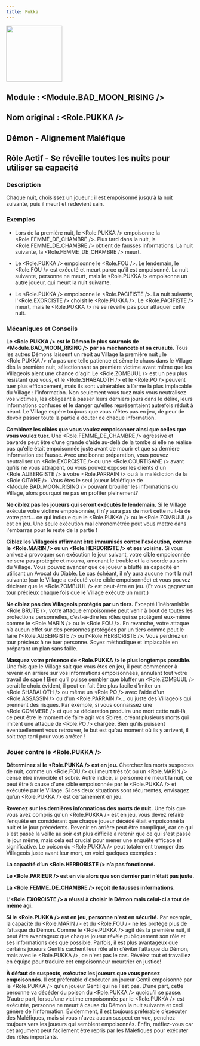 ```yaml
---
title: Pukka
---
```



<img src='/img/blood-on-the-clocktower/roles/pukka.png' height='150' />


## Module : <Module.BAD_MOON_RISING />

## Nom original : <Role.PUKKA />

## Démon - Alignement Maléfique

## Rôle Actif - Se réveille toutes les nuits pour utiliser sa capacité

### Description

Chaque nuit, choisissez un joueur : il est empoisonné jusqu’à la nuit suivante, puis il meurt et redevient sain.

### Exemples

- Lors de la première nuit, le <Role.PUKKA /> empoisonne la <Role.FEMME_DE_CHAMBRE />. Plus tard dans la nuit, la <Role.FEMME_DE_CHAMBRE />  obtient de fausses informations. La nuit suivante, la <Role.FEMME_DE_CHAMBRE /> meurt.

- Le <Role.PUKKA /> empoisonne le <Role.FOU />. Le lendemain, le <Role.FOU /> est exécuté et meurt parce qu’il est empoisonné. La nuit suivante, personne ne meurt, mais le <Role.PUKKA /> empoisonne un autre joueur, qui meurt la nuit suivante.

- Le <Role.PUKKA /> empoisonne le <Role.PACIFISTE />. La nuit suivante, l'<Role.EXORCISTE /> choisit le <Role.PUKKA />. Le <Role.PACIFISTE /> meurt, mais le <Role.PUKKA /> ne se réveille pas pour attaquer cette nuit.

### Mécaniques et Conseils

**Le <Role.PUKKA /> est le Démon le plus sournois de <Module.BAD_MOON_RISING /> par sa méchanceté et sa cruauté.** Tous les autres Démons laissent un répit au Village la première nuit ; le <Role.PUKKA /> n'a pas une telle patience et sème le chaos dans le Village dès la première nuit, sélectionnant sa première victime avant même que les Villageois aient une chance d'agir. Le <Role.ZOMBUUL /> est un peu plus résistant que vous, et le <Role.SHABALOTH /> et le <Role.PO /> peuvent tuer plus efficacement, mais ils sont vulnérables à l’arme la plus implacable du Village : l’information. Non seulement vous tuez mais vous neutralisez vos victimes, les obligeant à passer leurs derniers jours dans le délire, leurs informations confuses et le danger qu'elles représentaient autrefois réduit à néant. Le Village espère toujours que vous n'êtes pas en jeu, de peur de devoir passer toute la partie à douter de chaque information.

**Combinez les cibles que vous voulez empoisonner ainsi que celles que vous voulez tuer.** Une <Role.FEMME_DE_CHAMBRE /> agressive et bavarde peut être d’une grande d’aide au-delà de la tombe si elle ne réalise pas qu’elle était empoisonnée juste avant de mourir et que sa dernière information est fausse. Avec une bonne préparation, vous pouvez neutraliser un <Role.EXORCISTE /> ou une <Role.COURTISANE /> avant qu'ils ne vous attrapent, ou vous pouvez exposer les clients d'un <Role.AUBERGISTE /> à votre <Role.PARRAIN /> ou à la malédiction de la <Role.GITANE />. Vous êtes le seul joueur Maléfique de <Module.BAD_MOON_RISING /> pouvant brouiller les informations du Village, alors pourquoi ne pas en profiter pleinement?

**Ne ciblez pas les joueurs qui seront exécutés le lendemain.** Si le Village exécute votre victime empoisonnée, il n'y aura pas de mort cette nuit-là de votre part... ce qui indique que le <Role.PUKKA /> ou le <Role.ZOMBUUL /> est en jeu.  Une seule exécution mal chronométrée peut vous mettre dans l'embarras pour le reste de la partie !

**Ciblez les Villageois affirmant être immunisés contre l'exécution, comme le <Role.MARIN /> ou un <Role.HERBORISTE /> et ses voisins.** Si vous arrivez à provoquer son exécution le jour suivant, votre cible empoisonnée ne sera pas protégée et mourra, amenant le trouble et la discorde au sein du Village. Vous pouvez avancer que ce joueur a bluffé sa capacité en utilisant un Avocat du Diable. Le cas échéant, il n’y aura aucune mort la nuit suivante (car le Village a exécuté votre cible empoisonnée) et vous pouvez déclarer que le <Role.ZOMBUUL /> est peut-être en jeu. (Et vous gagnez un tour précieux chaque fois que le Village exécute un mort.)

**Ne ciblez pas des Villageois protégés par un tiers.** Excepté l’inébranlable <Role.BRUTE />, votre attaque empoisonnée peut venir à bout de toutes les protections personnelles, c’est-à-dire les rôles qui se protègent eux-même comme le <Role.MARIN /> ou le <Role.FOU />. En revanche, votre attaque n’a aucun effet sur des personnes protégées par un tiers comme peut le faire l’<Role.AUBERGISTE /> ou l’<Role.HERBORISTE />. Vous perdriez un tour précieux à ne tuer personne. Soyez méthodique et implacable en préparant un plan sans faille.

**Masquez votre présence de <Role.PUKKA /> le plus longtemps possible.** Une fois que le Village sait que vous êtes en jeu, il peut commencer à revenir en arrière sur vos informations empoisonnées, annulant tout votre travail de sape ! Bien qu'il puisse sembler que bluffer un <Role.ZOMBUUL /> serait le choix évident, il peut en fait être plus facile d'imiter un <Role.SHABALOTH /> ou même un <Role.PO /> avec l'aide d'un <Role.ASSASSIN /> ou d'un <Role.PARRAIN />... ou juste des Villageois qui prennent des risques. Par exemple, si vous connaissez une <Role.COMMERE /> et que sa déclaration produira une mort cette nuit-là, ce peut être le moment de faire agir vos Sbires, créant plusieurs morts qui imitent une attaque de <Role.PO /> chargée. Bien qu'ils puissent éventuellement vous retrouver, le but est qu'au moment où ils y arrivent, il soit trop tard pour vous arrêter !

### Jouer contre le <Role.PUKKA />

**Déterminez si le <Role.PUKKA /> est en jeu.** Cherchez les morts suspectes de nuit, comme un <Role.FOU /> qui meurt très tôt ou un <Role.MARIN /> censé être invincible et sobre. Autre indice, si personne ne meurt la nuit, ce peut être à cause d'une cible empoisonnée par le <Role.PUKKA /> et exécutée par le Village. Si ces deux situations sont récurrentes, envisagez qu’un <Role.PUKKA /> est certainement en jeu.

**Revenez sur les dernières informations des morts de nuit.** Une fois que vous avez compris qu'un <Role.PUKKA /> est en jeu, vous devez refaire l’enquête en considérant que chaque joueur décédé était empoisonné la nuit et le jour précédents. Revenir en arrière peut être compliqué, car ce qui s'est passé la veille au soir est plus difficile à retenir que ce qui s'est passé le jour même, mais cela est crucial pour mener une enquête efficace et significative. Le poison du <Role.PUKKA /> peut totalement tromper des Villageois juste avant leur mort, en voici quelques exemples :

**La capacité d’un <Role.HERBORISTE /> n’a pas fonctionné.**

**Le <Role.PARIEUR /> est en vie alors que son dernier pari n’était pas juste.**

**La <Role.FEMME_DE_CHAMBRE /> reçoit de fausses informations.**

**L’<Role.EXORCISTE /> a réussi à choisir le Démon mais celui-ci a tout de même agi.**

**Si le <Role.PUKKA /> est en jeu, personne n'est en sécurité.** Par exemple, la capacité du <Role.MARIN /> et du <Role.FOU /> ne les protège plus de l’attaque du Démon. Comme le <Role.PUKKA /> agit dès la première nuit, il peut être avantageux que chaque joueur révèle publiquement son rôle et ses informations dès que possible. Parfois, il est plus avantageux que certains joueurs Gentils cachent leur rôle afin d’éviter l’attaque du Démon, mais avec le <Role.PUKKA />, ce n'est pas le cas. Révélez tout et travaillez en équipe pour traduire cet empoisonneur meurtrier en justice!

**À défaut de suspects, exécutez les joueurs que vous pensez empoisonnés.** Il est préférable d'exécuter un joueur Gentil empoisonné par le <Role.PUKKA /> qu'un joueur Gentil qui ne l'est pas. D’une part, cette personne va décéder du poison du <Role.PUKKA /> quoiqu’il se passe. D’autre part, lorsqu’une victime empoisonnée par le <Role.PUKKA /> est exécutée, personne ne meurt à cause du Démon la nuit suivante et ceci génère de l’information. Évidemment, il est toujours préférable d’exécuter des Maléfiques, mais si vous n'avez aucun suspect en vue, penchez toujours vers les joueurs qui semblent empoisonnés. Enfin, méfiez-vous car cet argument peut facilement être repris par les Maléfiques pour exécuter des rôles importants.

